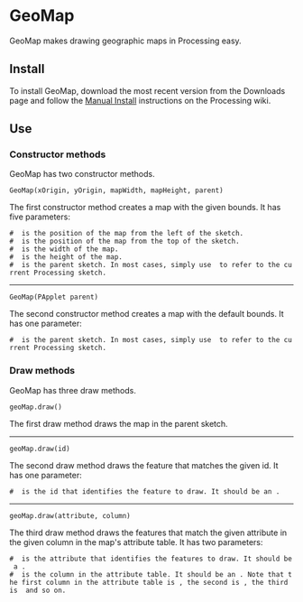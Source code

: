 =GeoMap=

GeoMap makes drawing geographic maps in Processing easy.

==Install==

To install GeoMap, download the most recent version from the Downloads page and follow the [http://wiki.processing.org/w/How_to_Install_a_Contributed_Library Manual Install] instructions on the Processing wiki.

==Use==

===Constructor methods===

GeoMap has two constructor methods.

<code language="processing">GeoMap(xOrigin, yOrigin, mapWidth, mapHeight, parent)</code>

The first constructor method creates a map with the given bounds. It has five parameters:

 # {{{xOrigin}}} is the position of the map from the left of the sketch.
 # {{{yOrigin}}} is the position of the map from the top of the sketch.
 # {{{mapWidth}}} is the width of the map.
 # {{{mapHeight}}} is the height of the map.
 # {{{parent}}} is the parent sketch. In most cases, simply use {{{this}}} to refer to the current Processing sketch.

----
<code language="processing">GeoMap(PApplet parent)</code>

The second constructor method creates a map with the default bounds. It has one parameter:

 # {{{parent}}} is the parent sketch. In most cases, simply use {{{this}}} to refer to the current Processing sketch.

===Draw methods===

GeoMap has three draw methods.

<code language="processing">geoMap.draw()</code>

The first draw method draws the map in the parent sketch.

----
<code language="processing">geoMap.draw(id)</code>

The second draw method draws the feature that matches the given id. It has one parameter:

 # {{{id}}} is the id that identifies the feature to draw. It should be an {{{int}}}.

----
<code language="processing">geoMap.draw(attribute, column)</code>

The third draw method draws the features that match the given attribute in the given column in the map's attribute table. It has two parameters:

 # {{{attribute}}} is the attribute that identifies the features to draw. It should be a {{{String}}}.
 # {{{column}}} is the column in the attribute table. It should be an {{{int}}}. Note that the first column in the attribute table is {{{0}}}, the second is {{{1}}}, the third is {{{2}}} and so on.